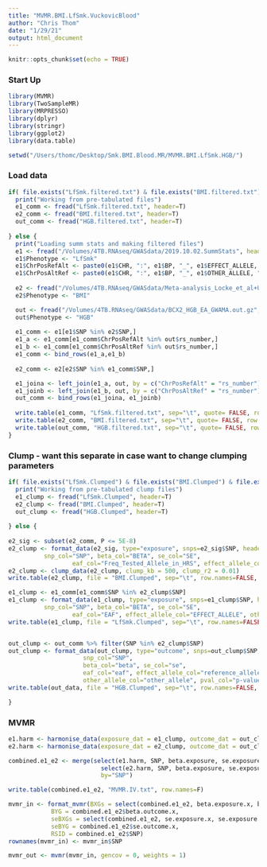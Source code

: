 ```yaml
---
title: "MVMR.BMI.LfSmk.VuckovicBlood"
author: "Chris Thom"
date: "1/29/21"
output: html_document
---
```


```r
knitr::opts_chunk$set(echo = TRUE)
```


### Start Up
```r
library(MVMR)
library(TwoSampleMR)
library(MRPRESSO)
library(dplyr)
library(stringr)
library(ggplot2)
library(data.table)

setwd("/Users/thomc/Desktop/Smk.BMI.Blood.MR/MVMR.BMI.LfSmk.HGB/")


```


### Load data
```r

if( file.exists("LfSmk.filtered.txt") & file.exists("BMI.filtered.txt") & file.exists("HGB.filtered.txt")) { 
  print("Working from pre-tabulated files")
  e1_comm <- fread("LfSmk.filtered.txt", header=T)
  e2_comm <- fread("BMI.filtered.txt", header=T)
  out_comm <- fread("HGB.filtered.txt", header=T)
  
} else { 
  print("Loading summ stats and making filtered files")
  e1 <- fread("/Volumes/4TB.RNAseq/GWASdata/2019.10.02.SummStats", header=T)
  e1$Phenotype <- "LfSmk"
  e1$ChrPosRefAlt <- paste0(e1$CHR, ":", e1$BP, "_", e1$EFFECT_ALLELE, "_", e1$OTHER_ALLELE)
  e1$ChrPosAltRef <- paste0(e1$CHR, ":", e1$BP, "_", e1$OTHER_ALLELE, "_", e1$EFFECT_ALLELE)
  
  e2 <- fread("/Volumes/4TB.RNAseq/GWASdata/Meta-analysis_Locke_et_al+UKBiobank_2018_UPDATED.txt.gz", header=T)
  e2$Phenotype <- "BMI"

  out <- fread("/Volumes/4TB.RNAseq/GWASdata/BCX2_HGB_EA_GWAMA.out.gz", header=T)
  out$Phenotype <- "HGB"
  
  e1_comm <- e1[e1$SNP %in% e2$SNP,] 
  e1_a <- e1_comm[e1_comm$ChrPosRefAlt %in% out$rs_number,]
  e1_b <- e1_comm[e1_comm$ChrPosAltRef %in% out$rs_number,]
  e1_comm <- bind_rows(e1_a,e1_b)
  
  e2_comm <- e2[e2$SNP %in% e1_comm$SNP,]

  e1_joina <- left_join(e1_a, out, by = c("ChrPosRefAlt" = "rs_number"))
  e1_joinb <- left_join(e1_b, out, by = c("ChrPosAltRef" = "rs_number"))
  out_comm <- bind_rows(e1_joina, e1_joinb)
  
  write.table(e1_comm, "LfSmk.filtered.txt", sep="\t", quote= FALSE, row.names = FALSE, col.names = TRUE)
  write.table(e2_comm, "BMI.filtered.txt", sep="\t", quote= FALSE, row.names = FALSE, col.names = TRUE)
  write.table(out_comm, "HGB.filtered.txt", sep="\t", quote= FALSE, row.names = FALSE, col.names = TRUE)
}


```


### Clump - want this separate in case want to change clumping parameters
```r

if( file.exists("LfSmk.Clumped") & file.exists("BMI.Clumped") & file.exists("HGB.Clumped")) { 
  print("Working from pre-tabulated clump files")
  e1_clump <- fread("LfSmk.Clumped", header=T)
  e2_clump <- fread("BMI.Clumped", header=T)
  out_clump <- fread("HGB.Clumped", header=T)
  
} else { 
  
e2_sig <- subset(e2_comm, P <= 5E-8)
e2_clump <- format_data(e2_sig, type="exposure", snps=e2_sig$SNP, header=T, phenotype_col = "Phenotype", 
  	      snp_col="SNP", beta_col="BETA", se_col="SE", 
				  eaf_col="Freq_Tested_Allele_in_HRS", effect_allele_col="Tested_Allele", other_allele_col="Other_Allele", pval_col="P")
e2_clump <- clump_data(e2_clump, clump_kb = 500, clump_r2 = 0.01)
write.table(e2_clump, file = "BMI.Clumped", sep="\t", row.names=FALSE, col.names=TRUE, quote=FALSE)

e1_clump <- e1_comm[e1_comm$SNP %in% e2_clump$SNP]
e1_clump <- format_data(e1_clump, type="exposure", snps=e1_clump$SNP, header=T, phenotype_col = "Phenotype", 
  	      snp_col="SNP", beta_col="BETA", se_col="SE", 
				  eaf_col="EAF", effect_allele_col="EFFECT_ALLELE", other_allele_col="OTHER_ALLELE", pval_col="P")
write.table(e1_clump, file = "LfSmk.Clumped", sep="\t", row.names=FALSE, col.names=TRUE, quote=FALSE)


out_clump <- out_comm %>% filter(SNP %in% e2_clump$SNP)
out_clump <- format_data(out_clump, type="outcome", snps=out_clump$SNP, header=T, phenotype_col = "Phenotype.y",
                     snp_col="SNP",
                     beta_col="beta", se_col="se",
                     eaf_col="eaf", effect_allele_col="reference_allele",
                     other_allele_col="other_allele", pval_col="p-value")
write.table(out_data, file = "HGB.Clumped", sep="\t", row.names=FALSE, col.names=TRUE, quote=FALSE)

}

```


### MVMR
```r

e1.harm <- harmonise_data(exposure_dat = e1_clump, outcome_dat = out_clump)
e2.harm <- harmonise_data(exposure_dat = e2_clump, outcome_dat = out_clump)

combined.e1_e2 <- merge(select(e1.harm, SNP, beta.exposure, se.exposure, beta.outcome, se.outcome), 
                          select(e2.harm, SNP, beta.exposure, se.exposure, beta.outcome, se.outcome),
                          by="SNP")

write.table(combined.e1_e2, "MVMR.IV.txt", row.names=F)

mvmr_in <- format_mvmr(BXGs = select(combined.e1_e2, beta.exposure.x, beta.exposure.y), 
            BYG = combined.e1_e2$beta.outcome.x, 
            seBXGs = select(combined.e1_e2, se.exposure.x, se.exposure.y),
            seBYG = combined.e1_e2$se.outcome.x,
            RSID = combined.e1_e2$SNP)
rownames(mvmr_in) <- mvmr_in$SNP

mvmr_out <- mvmr(mvmr_in, gencov = 0, weights = 1)

```


